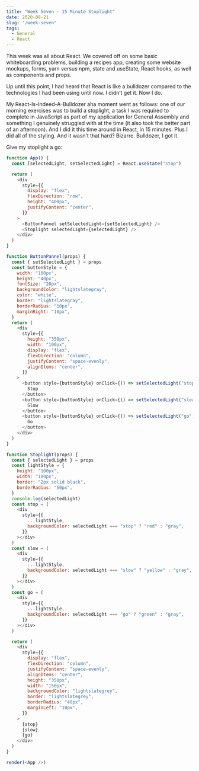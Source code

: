 ```yaml
---
title: "Week Seven - 15 Minute Stoplight"
date: 2020-08-21
slug: "/week-seven"
tags:
  - General
  - React
---
```


This week was all about React. We covered off on some basic whiteboarding problems, building a recipes app, creating some website mockups, forms, yarn versus npm, state and useState, React hooks, as well as components and props.

Up until this point, I had heard that React is like a bulldozer compared to the technologies I had been using until now. I didn’t get it. Now I do.

My React-Is-Indeed-A-Bulldozer aha moment went as follows: one of our morning exercises was to build a stoplight, a task I was required to complete in JavaScript as part of my application for General Assembly and something I genuinely struggled with at the time (it also took the better part of an afternoon). And I did it this time around in React, in 15 minutes. Plus I did all of the styling. And it wasn’t that hard? Bizarre. Bulldozer, I got it.

Give my stoplight a go:

```js react-live
function App() {
  const [selectedLight, setSelectedLight] = React.useState("stop")

  return (
    <div
      style={{
        display: "flex",
        flexDirection: "row",
        height: "400px",
        justifyContent: "center",
      }}
    >
      <ButtonPannel setSelectedLight={setSelectedLight} />
      <Stoplight selectedLight={selectedLight} />
    </div>
  )
}

function ButtonPannel(props) {
  const { setSelectedLight } = props
  const buttonStyle = {
    width: "100px",
    height: "40px",
    fontSize: "20px",
    backgroundColor: "lightslategray",
    color: "white",
    border: "lightslategray",
    borderRadius: "10px",
    marginRight: "10px",
  }
  return (
    <div
      style={{
        height: "350px",
        width: "100px",
        display: "flex",
        flexDirection: "column",
        justifyContent: "space-evenly",
        alignItems: "center",
      }}
    >
      <button style={buttonStyle} onClick={() => setSelectedLight("stop")}>
        Stop
      </button>
      <button style={buttonStyle} onClick={() => setSelectedLight("slow")}>
        Slow
      </button>
      <button style={buttonStyle} onClick={() => setSelectedLight("go")}>
        Go
      </button>
    </div>
  )
}

function Stoplight(props) {
  const { selectedLight } = props
  const lightStyle = {
    height: "100px",
    width: "100px",
    border: "2px solid black",
    borderRadius: "50px",
  }
  console.log(selectedLight)
  const stop = (
    <div
      style={{
        ...lightStyle,
        backgroundColor: selectedLight === "stop" ? "red" : "gray",
      }}
    ></div>
  )
  const slow = (
    <div
      style={{
        ...lightStyle,
        backgroundColor: selectedLight === "slow" ? "yellow" : "gray",
      }}
    ></div>
  )
  const go = (
    <div
      style={{
        ...lightStyle,
        backgroundColor: selectedLight === "go" ? "green" : "gray",
      }}
    ></div>
  )

  return (
    <div
      style={{
        display: "flex",
        flexDirection: "column",
        justifyContent: "space-evenly",
        alignItems: "center",
        height: "350px",
        width: "150px",
        backgroundColor: "lightslategrey",
        border: "lightslategrey",
        borderRadius: "40px",
        marginLeft: "10px",
      }}
    >
      {stop}
      {slow}
      {go}
    </div>
  )
}

render(<App />)
```
